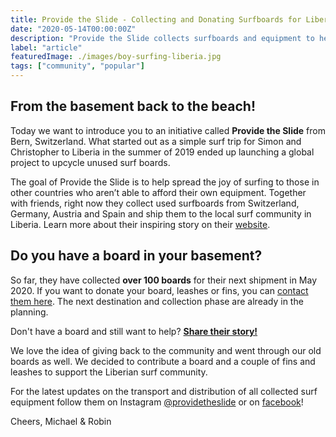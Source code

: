 ```yaml
---
title: Provide the Slide - Collecting and Donating Surfboards for Liberia
date: "2020-05-14T00:00:00Z"
description: "Provide the Slide collects surfboards and equipment to help spread the joy of surfing to those in other countries who aren’t able to afford their own equipment."
label: "article"
featuredImage: ./images/boy-surfing-liberia.jpg
tags: ["community", "popular"]
---
```



## From the basement back to the beach!

Today we want to introduce you to an initiative called **Provide the Slide** from Bern, Switzerland. What started out as a simple surf trip for Simon and Christopher to Liberia in the summer of 2019 ended up launching a global project to upcycle unused surf boards.

The goal of Provide the Slide is to help spread the joy of surfing to those in other countries who aren’t able to afford their own equipment. Together with friends, right now they collect used surfboards from Switzerland, Germany, Austria and Spain and ship them to the local surf community in Liberia. Learn more about their inspiring story on their [website](https://providetheslide.com/uber-uns).

<ImageContainer
  img1="//images.ctfassets.net/ky9dsftbckb1/6IXtWFz58B3bh6c6h3ITyR/5dcea7ca42470eea867d7db83048faa5/weg-nach-liberia.png"
  alt1="map-to-liberia"
  caption1="The way to Liberia"
  img2="//images.ctfassets.net/ky9dsftbckb1/2ZXzxJqk0NXLRvRVeQCwQu/dd89e071292c8d921c9a2787aec445b7/robertsport-2.png"
  alt2="destination"
  caption2="destination"
/>

## Do you have a board in your basement?

So far, they have collected **over 100 boards** for their next shipment in May 2020. If you want to donate your board, leashes or fins, you can [contact them here](https://providetheslide.com/). The next destination and collection phase are already in the planning.

<ImageContainer
  img1="//images.ctfassets.net/ky9dsftbckb1/6j6GMuNU0ZTo2mca7bZxdu/7e93e2f3444e3b55f5799c1529c4c292/94760783_242984133438511_3516111024795294193_n.jpg"
  alt1="all-surfboards-for-donation"
  caption1="Surfboard check before they a packed for the journey - ©Provide the Slide"
/>

Don't have a board and still want to help? **[Share their story!](https://www.instagram.com/providetheslide/)**

We love the idea of giving back to the community and went through our old boards as well. We decided to contribute a board and a couple of fins and leashes to support the Liberian surf community.

<ImageContainer
  img1="//images.ctfassets.net/ky9dsftbckb1/4TEjN2C2aZPL8ggRTtl5ag/762ea0fdf461303fdbbc7407eeb3c6db/87378910_221336052395139_4160382224122579270_n.jpg"
  alt1="er-surfboard-donation"
  img2="//images.ctfassets.net/ky9dsftbckb1/3DW3ARRC2hXkKHrK1lowFc/d7ed36cfe25c104cf0ad3113391928f0/87630087_288664425447036_4060276443560773577_n.jpg"
  alt2="er-full-donation"
/>

For the latest updates on the transport and distribution of all collected surf equipment follow them on Instagram [@providetheslide](https://www.instagram.com/providetheslide/) or on [facebook](https://www.facebook.com/groups/568381183973532/?ref=search)!

Cheers,
Michael & Robin
